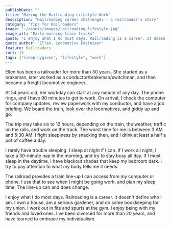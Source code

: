 ```yaml
---
publishDate: ""
title: "Making the Railroading Lifestyle Work"
description: "Railroading career challenges - a railroader's story"
category: "Tips for Railroaders"
image: "~/assets/images/railroading-lifestyle.jpg"
image_alt: "Early morning train tracks"
quote: "I enjoy what I do most days. Railroading is a career. It doesn't define who I am. I own a house, am a serious gardener, and do some bookkeeping for my union."
quote_author: "Ellen, Locomotive Enginieer"
feature: Railroaders
sort: 15
tags: ["sleep hygiene", "lifestyle", "work"]
---
```


Ellen has been a railroader for more than 30 years. She started as a brakeman, later worked as a conductor/brakeman/switchman, and then became a freight locomotive engineer.

At 54 years old, her workday can start at any minute of any day. The phone rings, and I have 90 minutes to get to work. On arrival, I check the computer for company updates, review paperwork with my conductor, and have a job briefing. We board the train, look over the locomotives, and giddy up and go.

The trip may take six to 12 hours, depending on the train, the weather, traffic on the rails, and work on the track. The worst time for me is between 3 AM and 5:30 AM. I fight sleepiness by snacking then, and I drink at least a half a pot of coffee a day.

I rarely have trouble sleeping. I sleep at night if I can. If I work all night, I take a 30-minute nap in the morning, and try to stay busy all day. If I must sleep in the daytime, I have blackout shades that keep my bedroom dark. I try to pay attention to what my body tells me it needs.

The railroad provides a train line-up I can access from my computer or phone. I use that to see when I might be going work, and plan my sleep time. The line-up can and does change.

I enjoy what I do most days. Railroading is a career. It doesn't define who I am. I own a house, am a serious gardener, and do some bookkeeping for my union. I work out in fits and spurts at the gym. I enjoy being with my friends and loved ones. I've been divorced for more than 20 years, and have learned to embrace my individualism.
